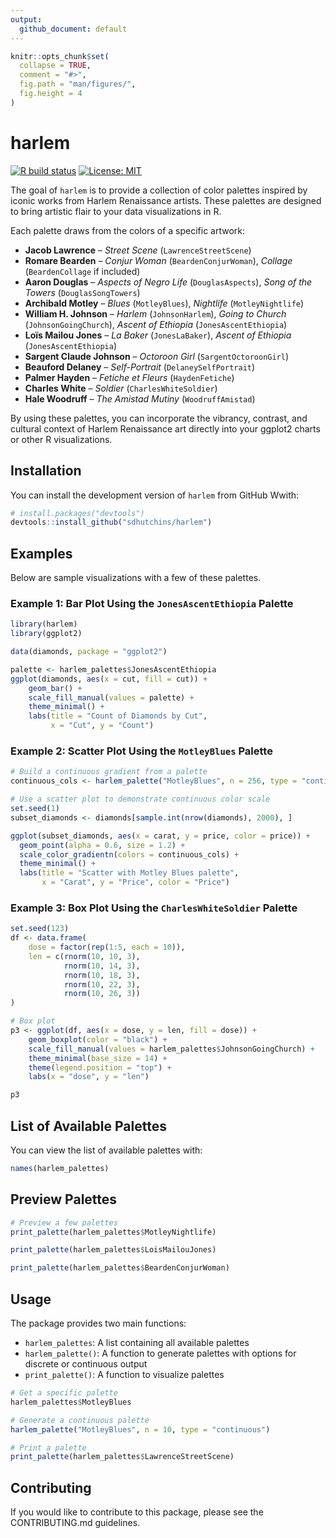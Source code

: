 ```yaml
---
output:
  github_document: default
---
```


```r
knitr::opts_chunk$set(
  collapse = TRUE,
  comment = "#>",
  fig.path = "man/figures/",
  fig.height = 4
)
```

# harlem

<!-- badges: start -->
[![R build status](https://github.com/sdhutchins/harlem/workflows/R-CMD-check/badge.svg)](https://github.com/sdhutchins/harlem/actions)
[![License: MIT](https://img.shields.io/badge/License-MIT-blue.svg)](https://opensource.org/licenses/MIT)
<!-- badges: end -->

The goal of `harlem` is to provide a collection of color palettes inspired by iconic works from Harlem Renaissance artists. These palettes are designed to bring artistic flair to your data visualizations in R.

Each palette draws from the colors of a specific artwork:

- **Jacob Lawrence** – *Street Scene* (`LawrenceStreetScene`)  
- **Romare Bearden** – *Conjur Woman* (`BeardenConjurWoman`), *Collage* (`BeardenCollage` if included)  
- **Aaron Douglas** – *Aspects of Negro Life* (`DouglasAspects`), *Song of the Towers* (`DouglasSongTowers`)  
- **Archibald Motley** – *Blues* (`MotleyBlues`), *Nightlife* (`MotleyNightlife`)  
- **William H. Johnson** – *Harlem* (`JohnsonHarlem`), *Going to Church* (`JohnsonGoingChurch`), *Ascent of Ethiopia* (`JonesAscentEthiopia`)  
- **Loïs Mailou Jones** – *La Baker* (`JonesLaBaker`), *Ascent of Ethiopia* (`JonesAscentEthiopia`)  
- **Sargent Claude Johnson** – *Octoroon Girl* (`SargentOctoroonGirl`)  
- **Beauford Delaney** – *Self-Portrait* (`DelaneySelfPortrait`)  
- **Palmer Hayden** – *Fetiche et Fleurs* (`HaydenFetiche`)  
- **Charles White** – *Soldier* (`CharlesWhiteSoldier`)  
- **Hale Woodruff** – *The Amistad Mutiny* (`WoodruffAmistad`)

By using these palettes, you can incorporate the vibrancy, contrast, and cultural context of Harlem Renaissance art directly into your ggplot2 charts or other R visualizations.

## Installation

You can install the development version of `harlem` from GitHub Wwith:

```r
# install.packages("devtools")
devtools::install_github("sdhutchins/harlem")
```

## Examples

Below are sample visualizations with a few of these palettes.

### Example 1: Bar Plot Using the `JonesAscentEthiopia` Palette

```r
library(harlem)
library(ggplot2)

data(diamonds, package = "ggplot2")

palette <- harlem_palettes$JonesAscentEthiopia
ggplot(diamonds, aes(x = cut, fill = cut)) + 
    geom_bar() +
    scale_fill_manual(values = palette) +
    theme_minimal() +
    labs(title = "Count of Diamonds by Cut", 
         x = "Cut", y = "Count")
```

### Example 2: Scatter Plot Using the `MotleyBlues` Palette

```r
# Build a continuous gradient from a palette
continuous_cols <- harlem_palette("MotleyBlues", n = 256, type = "continuous")

# Use a scatter plot to demonstrate continuous color scale
set.seed(1)
subset_diamonds <- diamonds[sample.int(nrow(diamonds), 2000), ]

ggplot(subset_diamonds, aes(x = carat, y = price, color = price)) +
  geom_point(alpha = 0.6, size = 1.2) +
  scale_color_gradientn(colors = continuous_cols) +
  theme_minimal() +
  labs(title = "Scatter with Motley Blues palette",
       x = "Carat", y = "Price", color = "Price")

```

### Example 3: Box Plot Using the `CharlesWhiteSoldier` Palette

```r
set.seed(123)
df <- data.frame(
    dose = factor(rep(1:5, each = 10)),
    len = c(rnorm(10, 10, 3),
            rnorm(10, 14, 3),
            rnorm(10, 18, 3),
            rnorm(10, 22, 3),
            rnorm(10, 26, 3))
)

# Box plot
p3 <- ggplot(df, aes(x = dose, y = len, fill = dose)) +
    geom_boxplot(color = "black") +
    scale_fill_manual(values = harlem_palettes$JohnsonGoingChurch) +
    theme_minimal(base_size = 14) +
    theme(legend.position = "top") +
    labs(x = "dose", y = "len")

p3
```

## List of Available Palettes

You can view the list of available palettes with:

```r
names(harlem_palettes)
```

## Preview Palettes

```r
# Preview a few palettes
print_palette(harlem_palettes$MotleyNightlife)
```

```r
print_palette(harlem_palettes$LoisMailouJones)
```

```r
print_palette(harlem_palettes$BeardenConjurWoman)
```

## Usage

The package provides two main functions:

- `harlem_palettes`: A list containing all available palettes
- `harlem_palette()`: A function to generate palettes with options for discrete or continuous output
- `print_palette()`: A function to visualize palettes

```r
# Get a specific palette
harlem_palettes$MotleyBlues

# Generate a continuous palette
harlem_palette("MotleyBlues", n = 10, type = "continuous")

# Print a palette
print_palette(harlem_palettes$LawrenceStreetScene)
```

## Contributing

If you would like to contribute to this package, please see the CONTRIBUTING.md guidelines. 
